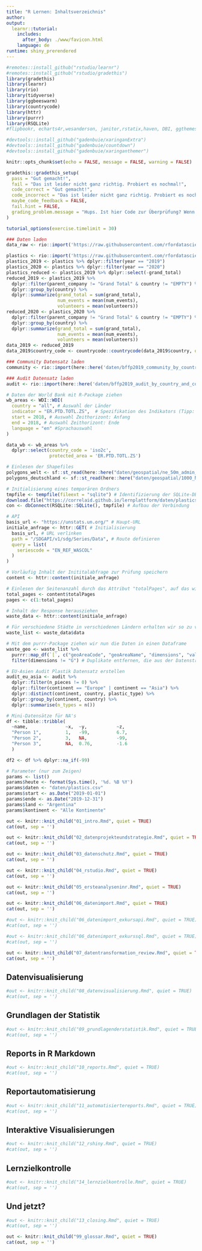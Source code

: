 ```yaml
---
title: "R Lernen: Inhaltsverzeichnis"
author:
output: 
  learnr::tutorial:
    includes:
      after_body: ./www/favicon.html
    language: de
runtime: shiny_prerendered
---
```


```r
#remotes::install_github("rstudio/learnr")
#remotes::install_github("rstudio/gradethis")
library(gradethis)
library(learnr)
library(rio)
library(tidyverse)
library(ggbeeswarm)
library(countrycode)
library(httr)
library(purrr)
library(RSQLite)
#flipbookr, echarts4r,wesanderson, janitor,rstatix,haven, DBI, ggthemes, BH, anytime,gtrendsR

#devtools::install_github("gadenbuie/xaringanExtra")
#devtools::install_github("gadenbuie/countdown")
#devtools::install_github("gadenbuie/xaringanthemer")

knitr::opts_chunk$set(echo = FALSE, message = FALSE, warning = FALSE)

gradethis::gradethis_setup(
  pass = "Gut gemacht!",
  fail = "Das ist leider nicht ganz richtig. Probiert es nochmal!",
  code_correct = "Gut gemacht!",
  code_incorrect = "Das ist leider nicht ganz richtig. Probiert es nochmal!",
  maybe_code_feedback = FALSE,
  fail.hint = FALSE,
  grading_problem.message = "Hups. Ist hier Code zur Überprüfung? Wenn ja, dann liegt der Fehler bei uns. Schickt Nina bitte einen Screenshot mit der Übung und Eurer Lösung."
)

tutorial_options(exercise.timelimit = 30)

### Daten laden
data_raw <- rio::import('https://raw.githubusercontent.com/rfordatascience/tidytuesday/master/data/2021/2021-01-26/plastics.csv')

plastics <- rio::import('https://raw.githubusercontent.com/rfordatascience/tidytuesday/master/data/2021/2021-01-26/plastics.csv')
plastics_2019 <- plastics %>% dplyr::filter(year == "2019") 
plastics_2020 <- plastics %>% dplyr::filter(year == "2020") 
plastics_reduced <- plastics_2019 %>% dplyr::select(-grand_total)
reduced_2019 <- plastics_2019 %>%
  dplyr::filter(parent_company != "Grand Total" & country != "EMPTY") %>%
  dplyr::group_by(country) %>%
  dplyr::summarize(grand_total = sum(grand_total),
                   num_events = mean(num_events),
                   volunteers = mean(volunteers))
reduced_2020 <- plastics_2020 %>%
  dplyr::filter(parent_company != "Grand Total" & country != "EMPTY") %>%
  dplyr::group_by(country) %>%
  dplyr::summarize(grand_total = sum(grand_total),
                   num_events = mean(num_events),
                   volunteers = mean(volunteers))
data_2019 <- reduced_2019
data_2019$country_code <- countrycode::countrycode(data_2019$country, origin = 'country.name', destination = 'iso2c')

### Community Datensatz laden
community <- rio::import(here::here('daten/bffp2019_community_by_country.csv'))

### Audit Datensatz laden
audit <- rio::import(here::here('daten/bffp2019_audit_by_country_and_company.csv'))

# Daten der World Bank mit R-Package ziehen
wb_areas <- WDI::WDI(
  country = "all", # Auswahl der Länder
  indicator = "ER.PTD.TOTL.ZS",  # Spezifikation des Indikators (Tipp: siehe Link in der Datenbank)
  start = 2018, # Auswahl Zeithorizont: Anfang
  end = 2018, # Auswahl Zeithorizont: Ende
  language = "en" #Sprachauswahl
) 

data_wb <- wb_areas %>%
  dplyr::select(country_code = 'iso2c',
                protected_area = 'ER.PTD.TOTL.ZS')

# Einlesen der Shapefiles
polygons_welt <- sf::st_read(here::here("daten/geospatial/ne_50m_admin_0_countries.shp"))
polygons_deutschland <- sf::st_read(here::here("daten/geospatial/1000_NUTS1.shp"))

# Initialisierung eines temporären Ordners
tmpfile <- tempfile(fileext = "sqlite") # Identifizierung der SQLite-DB über das Suffix "sqlite"
download.file("https://correlaid.github.io/lernplattform/daten/plastics.sqlite", tmpfile) # Herunterladen der temporären Datei
con <- dbConnect(RSQLite::SQLite(), tmpfile) # Aufbau der Verbindung

# API
basis_url <- "https://unstats.un.org/" # Haupt-URL
initiale_anfrage <- httr::GET( # Initialisierung
  basis_url, # URL verlinken
  path = "/SDGAPI/v1/sdg/Series/Data", # Route definieren
  query = list(
    seriescode = "EN_REF_WASCOL"
  )
)

# Vorläufig Inhalt der Inititalabfrage zur Prüfung speichern
content <- httr::content(initiale_anfrage)

# Einlesen der Seitenanzahl durch das Attribut "totalPages", auf das wir mithilfe von "$" zugreifen
total_pages <- content$totalPages
pages <- c(1:total_pages)

# Inhalt der Response herausziehen
waste_data <- httr::content(initiale_anfrage)

# Für verschiedene Städte in verschiedenen Ländern erhalten wir so zu verschiedenen Jahren Ihre Müllsammlungsquoten
waste_list <- waste_data$data

# Mit dem purrr-Package ziehen wir nun die Daten in einen Dataframe
waste_geo <- waste_list %>%
  purrr::map_df(`[`, c("geoAreaCode", "geoAreaName", "dimensions", "value")) %>%
  filter(dimensions != "G") # Duplikate entfernen, die aus der Datenstruktur resultieren

# EU-Asien Audit Plastik Datensatz erstellen
audit_eu_asia <- audit %>%
  dplyr::filter(n_pieces != 0) %>%
  dplyr::filter(continent == "Europe" | continent == "Asia") %>%
  dplyr::distinct(continent, country, plastic_type) %>%
  dplyr::group_by(continent, country) %>%
  dplyr::summarise(n_types = n())

# Mini-Datensätze für NA's
df <- tibble::tribble(
  ~name,              ~x,  ~y,           ~z,  
  "Person 1",         1,   -99,          6.7, 
  "Person 2",         3,   NA,           -99,
  "Person 3",         NA,  0.76,         -1.6
  )

df2 <- df %>% dplyr::na_if(-99)

# Parameter (nur zum Zeigen)
params <- list()
params$heute <- format(Sys.time(), '%d. %B %Y')
params$daten <- "daten/plastics.csv"
params$start <- as.Date("2019-01-01")
params$ende <- as.Date("2019-12-31")
params$land <- "Argentina"
params$kontinent <- "Alle Kontinente"
``` 

<!-- ## Willkommen -->
```r
out <- knitr::knit_child("01_intro.Rmd", quiet = TRUE)
cat(out, sep = '')
```

<!-- ## Datenprojekte aus der Zivilgesellschaft -->
```r
out <- knitr::knit_child("02_datenprojekteundstrategie.Rmd", quiet = TRUE)
cat(out, sep = '')
```

<!-- ## Datenschutz und Datenethik -->
```r
out <- knitr::knit_child("03_datenschutz.Rmd", quiet = TRUE)
cat(out, sep = '')
```

<!-- ## Einführung in RStudio -->
```r
out <- knitr::knit_child("04_rstudio.Rmd", quiet = TRUE)
cat(out, sep = '')
```

<!-- ## Daten verstehen mit R -->
```r
out <- knitr::knit_child("05_ersteanalyseninr.Rmd", quiet = TRUE)
cat(out, sep = '')
```

<!-- ## Datenimport und APIs -->
```r
out <- knitr::knit_child("06_datenimport.Rmd", quiet = TRUE) 
cat(out, sep = '')
```

<!-- ## Exkurs: APIs -->
```r
#out <- knitr::knit_child("06_datenimport_exkursapi.Rmd", quiet = TRUE) 
#cat(out, sep = '')
```

<!-- ## Exkurs: SQL -->
```r
#out <- knitr::knit_child("06_datenimport_exkurssql.Rmd", quiet = TRUE) 
#cat(out, sep = '')
```

<!--## Datentransformation -->
```r
out <- knitr::knit_child("07_datentransformation_review.Rmd", quiet = TRUE)
cat(out, sep = '')
```

## Datenvisualisierung
```r
#out <- knitr::knit_child("08_datenvisualisierung.Rmd", quiet = TRUE)
#cat(out, sep = '')
```

## Grundlagen der Statistik
```r
#out <- knitr::knit_child("09_grundlagenderstatistik.Rmd", quiet = TRUE)
#cat(out, sep = '')
```

## Reports in R Markdown
```r
#out <- knitr::knit_child("10_reports.Rmd", quiet = TRUE)
#cat(out, sep = '')
```

## Reportautomatisierung
```r
#out <- knitr::knit_child("11_automatisiertereports.Rmd", quiet = TRUE)
#cat(out, sep = '')
```

## Interaktive Visualisierungen
```r
#out <- knitr::knit_child("12_rshiny.Rmd", quiet = TRUE)
#cat(out, sep = '')
```

## Lernzielkontrolle
```r
#out <- knitr::knit_child("14_lernzielkontrolle.Rmd", quiet = TRUE)
#cat(out, sep = '')
```

## Und jetzt?
```r
#out <- knitr::knit_child("13_closing.Rmd", quiet = TRUE)
#cat(out, sep = '')
```

<!-- ## Glossar -->
```r
out <- knitr::knit_child("99_glossar.Rmd", quiet = TRUE)
cat(out, sep = '')
```
